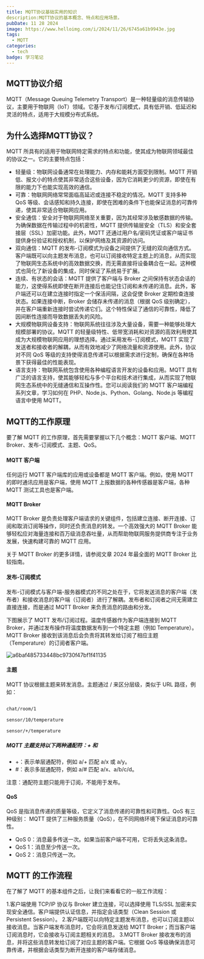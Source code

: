```yaml
---
title: MQTT协议基础实用的知识
description:MQTT协议的基本概念、特点和应用场景。
pubDate: 11 28 2024
image: https://www.helloimg.com/i/2024/11/26/6745a61b9943e.jpg
tags:
  - MQTT
categories:
  - tech
badge: 学习笔记
---
```




## MQTT协议介绍
MQTT（Message Queuing Telemetry Transport）是一种轻量级的消息传输协议，主要用于物联网（IoT）领域。它基于发布/订阅模式，具有低开销、低延迟和灵活的特点，适用于大规模分布式系统。

## 为什么选择MQTT协议？
MQTT 所具有的适用于物联网特定需求的特点和功能，使其成为物联网领域最佳的协议之一。它的主要特点包括：
 
 - 轻量级：物联网设备通常在处理能力、内存和能耗方面受到限制。MQTT 开销低、报文小的特点使其非常适合这些设备，因为它消耗更少的资源，即使在有限的能力下也能实现高效的通信。
 - 可靠：物联网网络常常面临高延迟或连接不稳定的情况。MQTT 支持多种 QoS 等级、会话感知和持久连接，即使在困难的条件下也能保证消息的可靠传递，使其非常适合物联网应用。
 - 安全通信：安全对于物联网网络至关重要，因为其经常涉及敏感数据的传输。为确保数据在传输过程中的机密性，MQTT 提供传输层安全（TLS）和安全套接层（SSL）加密功能。此外，MQTT 还通过用户名/密码凭证或客户端证书提供身份验证和授权机制，以保护网络及其资源的访问。
 - 双向通信：MQTT 的发布-订阅模式为设备之间提供了无缝的双向通信方式。客户端既可以向主题发布消息，也可以订阅接收特定主题上的消息，从而实现了物联网生态系统中的高效数据交换，而无需直接将设备耦合在一起。这种模式也简化了新设备的集成，同时保证了系统易于扩展。
 - 连续、有状态的会话：MQTT 提供了客户端与 Broker 之间保持有状态会话的能力，这使得系统即使在断开连接后也能记住订阅和未传递的消息。此外，客户端还可以在建立连接时指定一个保活间隔，这会促使 Broker 定期检查连接状态。如果连接中断，Broker 会储存未传递的消息（根据 QoS 级别确定），并在客户端重新连接时尝试传递它们。这个特性保证了通信的可靠性，降低了因间断性连接而导致数据丢失的风险。
 - 大规模物联网设备支持：物联网系统往往涉及大量设备，需要一种能够处理大规模部署的协议。MQTT 的轻量级特性、低带宽消耗和对资源的高效利用使其成为大规模物联网应用的理想选择。通过采用发布-订阅模式，MQTT 实现了发送者和接收者的解耦，从而有效地减少了网络流量和资源使用。此外，协议对不同 QoS 等级的支持使得消息传递可以根据需求进行定制，确保在各种场景下获得最佳的性能表现。
 - 语言支持：物联网系统包含使用各种编程语言开发的设备和应用。MQTT 具有广泛的语言支持，使其能够轻松与多个平台和技术进行集成，从而实现了物联网生态系统中的无缝通信和互操作性。您可以阅读我们的 MQTT 客户端编程系列文章，学习如何在 PHP、Node.js、Python、Golang、Node.js 等编程语言中使用 MQTT。

 ## MQTT的工作原理

 要了解 MQTT 的工作原理，首先需要掌握以下几个概念：MQTT 客户端、MQTT Broker、发布-订阅模式、主题、QoS。

#### MQTT 客户端

任何运行 MQTT 客户端库的应用或设备都是 MQTT 客户端。例如，使用 MQTT 的即时通讯应用是客户端，使用 MQTT 上报数据的各种传感器是客户端，各种 MQTT 测试工具也是客户端。

#### MQTT Broker

MQTT Broker 是负责处理客户端请求的关键组件，包括建立连接、断开连接、订阅和取消订阅等操作，同时还负责消息的转发。一个高效强大的 MQTT Broker 能够轻松应对海量连接和百万级消息吞吐量，从而帮助物联网服务提供商专注于业务发展，快速构建可靠的 MQTT 应用。

关于 MQTT Broker 的更多详情，请参阅文章 2024 年最全面的 MQTT Broker 比较指南。

#### 发布-订阅模式

发布-订阅模式与客户端-服务器模式的不同之处在于，它将发送消息的客户端（发布者）和接收消息的客户端（订阅者）进行了解耦。发布者和订阅者之间无需建立直接连接，而是通过 MQTT Broker 来负责消息的路由和分发。

下图展示了 MQTT 发布/订阅过程。温度传感器作为客户端连接到 MQTT Broker，并通过发布操作将温度数据发布到一个特定主题（例如 Temperature）。MQTT Broker 接收到该消息后会负责将其转发给订阅了相应主题（Temperature）的订阅者客户端。

![a6baf485733448bc9730f47bf1f41135](https://p.jieyou.ltd/i/2024/11/28/trqged.webp)

#### 主题

MQTT 协议根据主题来转发消息。主题通过 / 来区分层级，类似于 URL 路径，例如：
```bash

chat/room/1

sensor/10/temperature

sensor/+/temperature

```

##### MQTT 主题支持以下两种通配符：+ 和 #


 - +：表示单层通配符，例如 a/+ 匹配 a/x 或 a/y。
 - #：表示多层通配符，例如 a/# 匹配 a/x、a/b/c/d。

 <Info>注意：通配符主题只能用于订阅，不能用于发布。</Info>


#### QoS

QoS 是指消息传递的质量等级，它定义了消息传递的可靠性和可靠性。QoS 有三种级别：
MQTT 提供了三种服务质量（QoS），在不同网络环境下保证消息的可靠性。

 - QoS 0：消息最多传送一次。如果当前客户端不可用，它将丢失这条消息。
 - QoS 1：消息至少传送一次。
 - QoS 2：消息只传送一次。

 ## MQTT 的工作流程

 在了解了 MQTT 的基本组件之后，让我们来看看它的一般工作流程：

1.客户端使用 TCP/IP 协议与 Broker 建立连接，可以选择使用 TLS/SSL 加密来实现安全通信。客户端提供认证信息，并指定会话类型（Clean Session 或 Persistent Session）。
2.客户端既可以向特定主题发布消息，也可以订阅主题以接收消息。当客户端发布消息时，它会将消息发送给 MQTT Broker；而当客户端订阅消息时，它会接收与订阅主题相关的消息。
3.MQTT Broker 接收发布的消息，并将这些消息转发给订阅了对应主题的客户端。它根据 QoS 等级确保消息可靠传递，并根据会话类型为断开连接的客户端存储消息。

